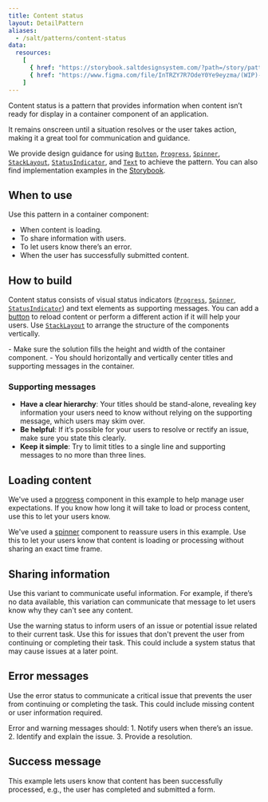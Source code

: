 ```yaml
---
title: Content status
layout: DetailPattern
aliases:
  - /salt/patterns/content-status
data:
  resources:
    [
      { href: "https://storybook.saltdesignsystem.com/?path=/story/patterns-content-status--info", label: "Examples" },
      { href: "https://www.figma.com/file/InTRZY7R7OdeY0Ye9eyzma/(WIP)-Content-Status?type=design&node-id=652-3271&mode=design&t=BoYoZt69VHfzizeO-0", label: "Content Status examples", internal: true },
    ]
---
```


Content status is a pattern that provides information when content isn’t ready for display in a container component of an application.

It remains onscreen until a situation resolves or the user takes action, making it a great tool for communication and guidance.

<Diagram
  src="/img/patterns/content-status/content-status.png"
  alt="Example showing a content status with an info indicator"
  border
/>

We provide design guidance for using [`Button`](/salt/components/button), [`Progress`](/salt/components/progress), [`Spinner`](/salt/components/spinner), [`StackLayout`](/salt/components/stack-layout), [`StatusIndicator`](/salt/components/status-indicator), and [`Text`](/salt/components/text) to achieve the pattern. You can also find implementation examples in the [Storybook](https://storybook.saltdesignsystem.com/?path=/story/patterns-content-status--info).

## When to use

Use this pattern in a container component:
- When content is loading.
- To share information with users.
- To let users know there’s an error.
- When the user has successfully submitted content.

## How to build

Content status consists of visual status indicators ([`Progress`](/salt/components/progress), [`Spinner`](/salt/components/spinner), [`StatusIndicator`](/salt/components/status-indicator)) and text elements as supporting messages. You can add a [button](/salt/components/button) to reload content or perform a different action if it will help your users. Use [`StackLayout`](/salt/components/stack-layout) to arrange the structure of the components vertically.

<Diagram
  src="/img/patterns/content-status/build.png"
  alt="Example showing a content status with components and spacing labeled"
  border
/>

<ExampleContainer type="positive" customPillText="Best practices">
- Make sure the solution fills the height and width of the container component.
- You should horizontally and vertically center titles and supporting messages in the container.
</ExampleContainer>

### Supporting messages

- **Have a clear hierarchy**: Your titles should be stand-alone, revealing key information your users need to know without relying on the supporting message, which users may skim over.
- **Be helpful**: If it’s possible for your users to resolve or rectify an issue, make sure you state this clearly.
- **Keep it simple**: Try to limit titles to a single line and supporting messages to no more than three lines.

## Loading content

We've used a [progress](/salt/components/progress) component in this example to help manage user expectations. If you know how long it will take to load or process content, use this to let your users know.

<Diagram
  src="/img/patterns/content-status/progress.png"
  alt="Example showing a content status with a progress indicator"
  border
/>

We've used a [spinner](/salt/components/spinner) component to reassure users in this example. Use this to let your users know that content is loading or processing without sharing an exact time frame.

<Diagram
  src="/img/patterns/content-status/spinner.png"
  alt="Example showing a content status with a spinner"
  border
/>

## Sharing information

Use this variant to communicate useful information. For example, if there’s no data available, this variation can communicate that message to let users know why they can't see any content.

<Diagram
  src="/img/patterns/content-status/info.png"
  alt="Example showing a content status with an info indicator"
  border
/>

Use the warning status to inform users of an issue or potential issue related to their current task. Use this for issues that don't prevent the user from continuing or completing their task. This could include a system status that may cause issues at a later point.

<Diagram
  src="/img/patterns/content-status/warning.png"
  alt="Example showing a content status with a warning indicator"
  border
/>

## Error messages

Use the error status to communicate a critical issue that prevents the user from continuing or completing the task. This could include missing content or user information required.

<Diagram
  src="/img/patterns/content-status/error.png"
  alt="Example showing a content status with an error indicator"
  border
/>

<ExampleContainer type="positive" customPillText="Best practices">
 Error and warning messages should: 
 1. Notify users when there’s an issue. 
 2. Identify and explain the issue. 
 3. Provide a resolution.
</ExampleContainer>


## Success message

This example lets users know that content has been successfully processed, e.g., the user has completed and submitted a form.

<Diagram
  src="/img/patterns/content-status/success.png"
  alt="Example showing a content status with a success indicator"
  border
/>